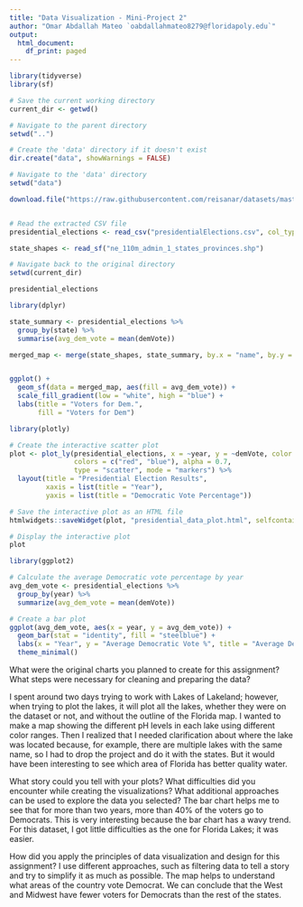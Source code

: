```yaml
---
title: "Data Visualization - Mini-Project 2"
author: "Omar Abdallah Mateo `oabdallahmateo8279@floridapoly.edu`"
output:
  html_document:
    df_print: paged
---
```


```r
library(tidyverse)
library(sf)

# Save the current working directory
current_dir <- getwd()

# Navigate to the parent directory
setwd("..")

# Create the 'data' directory if it doesn't exist
dir.create("data", showWarnings = FALSE)

# Navigate to the 'data' directory
setwd("data")

download.file("https://raw.githubusercontent.com/reisanar/datasets/master/presidentialElections.csv", "presidentialElections.csv")


# Read the extracted CSV file
presidential_elections <- read_csv("presidentialElections.csv", col_types = cols())

state_shapes <- read_sf("ne_110m_admin_1_states_provinces.shp")

# Navigate back to the original directory
setwd(current_dir)


```

```r
presidential_elections
```

```r
library(dplyr)   

state_summary <- presidential_elections %>%
  group_by(state) %>%
  summarise(avg_dem_vote = mean(demVote))

merged_map <- merge(state_shapes, state_summary, by.x = "name", by.y = "state", all.x = TRUE)



```

```r

ggplot() +
  geom_sf(data = merged_map, aes(fill = avg_dem_vote)) +
  scale_fill_gradient(low = "white", high = "blue") +
  labs(title = "Voters for Dem.",
       fill = "Voters for Dem")
```

```r
library(plotly)

# Create the interactive scatter plot
plot <- plot_ly(presidential_elections, x = ~year, y = ~demVote, color = ~state,
                colors = c("red", "blue"), alpha = 0.7, 
                type = "scatter", mode = "markers") %>%
  layout(title = "Presidential Election Results",
         xaxis = list(title = "Year"),
         yaxis = list(title = "Democratic Vote Percentage"))

# Save the interactive plot as an HTML file
htmlwidgets::saveWidget(plot, "presidential_data_plot.html", selfcontained = TRUE)

# Display the interactive plot
plot

```

```r
library(ggplot2)

# Calculate the average Democratic vote percentage by year
avg_dem_vote <- presidential_elections %>%
  group_by(year) %>%
  summarize(avg_dem_vote = mean(demVote))

# Create a bar plot
ggplot(avg_dem_vote, aes(x = year, y = avg_dem_vote)) +
  geom_bar(stat = "identity", fill = "steelblue") +
  labs(x = "Year", y = "Average Democratic Vote %", title = "Average Democratic Vote % by Year") +
  theme_minimal()

```

What were the original charts you planned to create for this assignment? What steps were necessary for cleaning and preparing the data?

I spent around two days trying to work with Lakes of Lakeland; however, when trying to plot the lakes, it will plot all the lakes, whether they were on the dataset or not, and without the outline of the Florida map. I wanted to make a map showing the different pH levels in each lake using different color ranges. Then I realized that I needed clarification about where the lake was located because, for example, there are multiple lakes with the same name, so I had to drop the project and do it with the states. But it would have been interesting to see which area of Florida has better quality water.

What story could you tell with your plots? What difficulties did you encounter while creating the visualizations? What additional approaches can be used to explore the data you selected? The bar chart helps me to see that for more than two years, more than 40% of the voters go to Democrats. This is very interesting because the bar chart has a wavy trend. For this dataset, I got little difficulties as the one for Florida Lakes; it was easier.

How did you apply the principles of data visualization and design for this assignment? I use different approaches, such as filtering data to tell a story and try to simplify it as much as possible. The map helps to understand what areas of the country vote Democrat. We can conclude that the West and Midwest have fewer voters for Democrats than the rest of the states.

